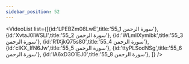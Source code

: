 ```yaml
---
sidebar_position: 52
---
```


<VideoList list={[{id:'LPEBZm08LwE',title:'55_1 سورة الرحمن'},
{id:'XvtaJ0lWSLI',title:'55_2 سورة الرحمن'},
{id:'WLmlIXymibk',title:'55_3 سورة الرحمن'},
{id:'R1XjkQ75s80',title:'55_4 سورة الرحمن'},
{id:'cIKX_IfN6Jw',title:'55_5 سورة الرحمن'},
{id:'ttyPLSodNSg',title:'55_6 سورة الرحمن'},
{id:'IA6xD3O1EJ0',title:'55_8 سورة الرحمن'},
]}
/>
